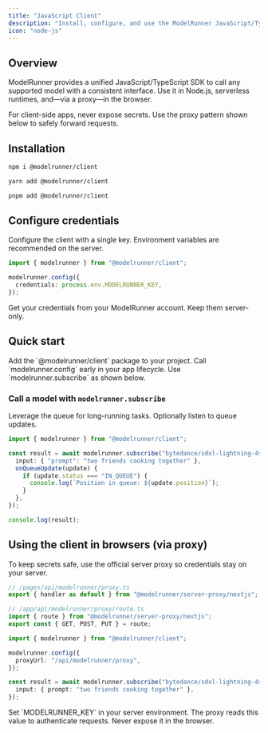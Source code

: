 ```yaml
---
title: "JavaScript Client"
description: "Install, configure, and use the ModelRunner JavaScript/TypeScript SDK."
icon: "node-js"
---
```


## Overview

ModelRunner provides a unified JavaScript/TypeScript SDK to call any supported model with a consistent interface. Use it in Node.js, serverless runtimes, and—via a proxy—in the browser.

<Callout>
For client-side apps, never expose secrets. Use the proxy pattern shown below to safely forward requests.
</Callout>

## Installation

<CodeGroup>

```bash npm
npm i @modelrunner/client
```

```bash yarn
yarn add @modelrunner/client
```

```bash pnpm
pnpm add @modelrunner/client
```

</CodeGroup>

## Configure credentials

Configure the client with a single key. Environment variables are recommended on the server.

```ts
import { modelrunner } from "@modelrunner/client";

modelrunner.config({
  credentials: process.env.MODELRUNNER_KEY,
});
```

<Tip>
Get your credentials from your ModelRunner account. Keep them server-only.
</Tip>

## Quick start

<Steps>
  <Step title="Install the SDK">Add the `@modelrunner/client` package to your project.</Step>
  <Step title="Configure credentials">Call `modelrunner.config` early in your app lifecycle.</Step>
  <Step title="Call a model">Use `modelrunner.subscribe` as shown below.</Step>
</Steps>

### Call a model with `modelrunner.subscribe`

Leverage the queue for long-running tasks. Optionally listen to queue updates.

```ts
import { modelrunner } from "@modelrunner/client";

const result = await modelrunner.subscribe("bytedance/sdxl-lightning-4step", {
  input: { "prompt": "two friends cooking together" },
  onQueueUpdate(update) {
    if (update.status === "IN_QUEUE") {
      console.log(`Position in queue: ${update.position}`);
    }
  },
});

console.log(result);
```

## Using the client in browsers (via proxy)

To keep secrets safe, use the official server proxy so credentials stay on your server.

<CodeGroup>

```ts server (Next.js Page Router)
// /pages/api/modelrunner/proxy.ts
export { handler as default } from "@modelrunner/server-proxy/nextjs";
```

```ts server (Next.js App Router)
// /app/api/modelrunner/proxy/route.ts
import { route } from "@modelrunner/server-proxy/nextjs";
export const { GET, POST, PUT } = route;
```

```ts client (Frontend)
import { modelrunner } from "@modelrunner/client";

modelrunner.config({
  proxyUrl: "/api/modelrunner/proxy",
});

const result = await modelrunner.subscribe("bytedance/sdxl-lightning-4step", {
  input: { prompt: "two friends cooking together" },
});
```

</CodeGroup>

<Warning>
Set `MODELRUNNER_KEY` in your server environment. The proxy reads this value to authenticate requests. Never expose it in the browser.
</Warning>




